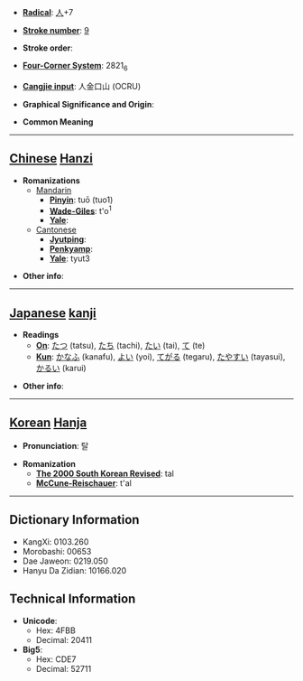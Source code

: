 * '''[[Wiktionary:Chinese radical index| Radical]]''': [[Wiktionary:Chinese radical index 人|人]]+7

* '''[[Wiktionary:Chinese total strokes index|Stroke number]]''': [[Wiktionary:Chinese total strokes index 9|9]]

* '''Stroke order''': 

* '''[[Wiktionary:Chinese four corner index|Four-Corner System]]''': 2821<sub>6</sub>

* '''[[Wiktionary:Chinese Cangjie index|Cangjie input]]''': 人金口山 (OCRU)

* '''Graphical Significance and Origin''': 

* '''Common Meaning'''

----

== [[Chinese]] [[Hanzi]] ==

* '''Romanizations'''
** [[Mandarin]]
*** '''[[Pinyin]]''': tuō (tuo1)
*** '''[[Wade-Giles]]''': t'o<sup>1</sup>
*** '''[[Yale]]''': 
**[[Cantonese]]
***'''[[Jyutping]]''':
***'''[[Penkyamp]]''': 
***'''[[Yale]]''': tyut3

* '''Other info''': 

----

== [[Japanese]] [[kanji]] ==

* '''Readings'''
** '''[[On]]''': [[たつ]] (tatsu), [[たち]] (tachi), [[たい]] (tai), [[て]] (te)
** '''[[Kun]]''': [[かなふ]] (kanafu), [[よい]] (yoi), [[てがる]] (tegaru), [[たやすい]] (tayasui), [[かるい]] (karui)

* '''Other info''':  

----

== [[Korean]] [[Hanja]] ==

* '''Pronunciation''': 탈

* '''Romanization'''
** '''[[The 2000 South Korean Revised Romanization|The 2000 South Korean Revised]]''': tal
** '''[[McCune-Reischauer]]''': t'al

----

== Dictionary Information ==

* KangXi: 0103.260
* Morobashi: 00653
* Dae Jaweon: 0219.050
* Hanyu Da Zidian: 10166.020

== Technical Information ==

* '''Unicode''':
** Hex: 4FBB
** Decimal: 20411
* '''Big5''':
** Hex: CDE7
** Decimal: 52711